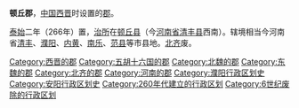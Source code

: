 {{Dablink|关于东晋时在今安徽省设置的侨郡，参见：[[顿丘郡_(东晋)|顿丘郡 (东晋)]]。}}
'''顿丘郡'''，[[中国|中国]][[西晋|西晋]]时设置的[[郡|郡]]。

[[泰始_(西晋)|泰始]]二年（266年）置，[[治所|治所]]在[[顿丘县_(西汉)|顿丘县]]（今[[河南省|河南省]][[清丰县|清丰县]]西南）。辖境相当今河南省[[清丰县|清丰]]、[[濮阳市|濮阳]]、[[内黄县|内黄]]、[[南乐县|南乐]]、[[范县|范县]]等市县地。[[北齐|北齐]]废。 

{{西晉行政區劃|nocat}}
{{河南行政区划小作品}}
{{DEFAULTSORT:D}}
[[Category:西晋的郡|Category:西晋的郡]] 
[[Category:五胡十六国的郡|Category:五胡十六国的郡]]
[[Category:北魏的郡|Category:北魏的郡]]
[[Category:东魏的郡|Category:东魏的郡]]
[[Category:北齐的郡|Category:北齐的郡]]
[[Category:河南的郡|Category:河南的郡]]
[[Category:濮阳行政区划史|Category:濮阳行政区划史]]
[[Category:安阳行政区划史|Category:安阳行政区划史]]
[[Category:260年代建立的行政区划|Category:260年代建立的行政区划]]
[[Category:6世纪废除的行政区划|Category:6世纪废除的行政区划]]
